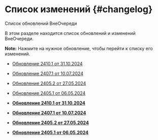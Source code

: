 # Список изменений {#changelog}

Список обновлений ВнеОчереди

В этом разделе находится список обновлений и изменений ВнеОчереди.

**Note:** Нажмите на нужное обновление, чтобы перейти к списку его изменений.

-   [Обновление 2410.1 от 31.10.2024](v2410_1.mdx)
-   [Обновление 2407.1 от 10.07.2024](v2407_1.mdx)
-   [Обновление 2405.2 от 27.05.2024](v2405_2.mdx)
-   [Обновление 2405.1 от 06.05.2024](v2405_1.mdx)

-   **[Обновление 2410.1 от 31.10.2024](v2410_1.mdx)**  

-   **[Обновление 2407.1 от 10.07.2024](v2407_1.mdx)**  

-   **[Обновление 2405.2 от 27.05.2024](v2405_2.mdx)**  

-   **[Обновление 2405.1 от 06.05.2024](v2405_1.mdx)**  


